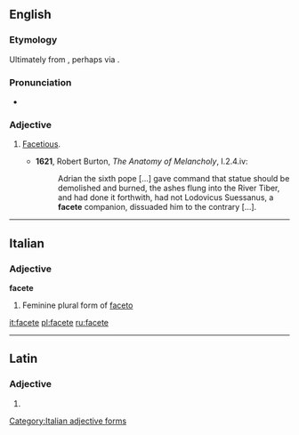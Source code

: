 ==English==
===Etymology===
Ultimately from {{etyl|la}} {{term|facetus|facētus}}, perhaps via {{etyl|it}} {{term|faceto}}.

===Pronunciation===
*{{a|UK}} {{IPA|/fəˈsiːt/}}

===Adjective===
{{en-adj}}

# {{archaic}} [[facetious|Facetious]].
#*'''1621''', Robert Burton, ''The Anatomy of Melancholy'', I.2.4.iv:
#*:Adrian the sixth pope [...] gave command that statue should be demolished and burned, the ashes flung into the River Tiber, and had done it forthwith, had not Lodovicus Suessanus, a '''facete''' companion, dissuaded him to the contrary [...].

----

==Italian==

===Adjective===
'''facete''' {{f}}

# Feminine plural form of [[faceto]]
[[Category:Italian adjective forms]]

[[it:facete]]
[[pl:facete]]
[[ru:facete]]

----
==Latin==

===Adjective===
{{la-adj-form|facēte}}

# {{inflection of|facetus|facētus|voc|m|s|lang=la}}
{{count page|[[Wiktionary:Page count]]}}
{{rfc-auto}}